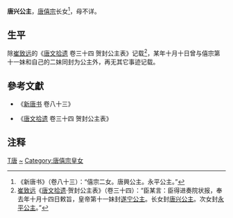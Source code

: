 {{東亞女性歷史人物
| 名稱=唐兴公主
| 身份=[[唐朝|唐朝]]公主
| 畫像=
| 說明=
| 姓=李
| 名=
| 封爵=[[公主|公主]]
| 位號=
| 封號=唐兴公主
| 出生年=
| 逝世年=
| 諡號=
| 墳墓=
| 父親=[[唐僖宗|唐僖宗]]
| 同胞兄弟=
| 母親=
|}}

'''唐兴公主'''，[[唐僖宗|唐僖宗]]长女<ref>《新唐书》（卷八十三）：“僖宗二女。唐興公主。永平公主。”</ref>，母不详。

== 生平 ==

除[[崔致远|崔致远]]的《[[唐文拾遗|唐文拾遗]] 卷三十四 贺封公主表》记载<ref>[[崔致远|崔致远]]《[[唐文拾遗|唐文拾遗]]·贺封公主表》（卷三十四）：“臣某言：臣得进奏院状报，奉去年十月十四日敕旨，皇帝第十一妹封[[遂宁公主|遂宁公主]]。长女封[[唐兴公主|唐兴公主]]。次女封[[永平公主|永平公主]]。”</ref>，某年十月十日曾与僖宗第十一妹和自己的二妹同封为公主外，再无其它事迹记载。

==參考文獻==
*《[[新唐书|新唐书]] 卷八十三》

{{wikisource|新唐書/卷083}}
*《[[唐文拾遗|唐文拾遗]] 卷三十四 贺封公主表》

== 注释 ==
{{reflist}}
{{唐僖宗皇室}}
{{唐朝人小作品}}
[[Category:唐朝公主|T唐]]
[[Category:李姓|~]]
[[Category:唐僖宗皇女|Category:唐僖宗皇女]]